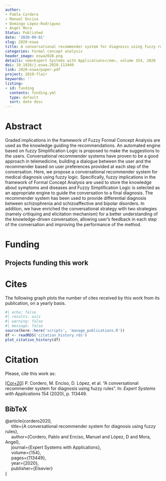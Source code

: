 ```yaml
---
author:
- Pablo Cordero
- Manuel Enciso
- Domingo López-Rodríguez
- Ángel Mora
Status: Published
date: '2020-09-01'
slug: 2020-eswa
title: A conversational recommender system for diagnosis using fuzzy rules
categories: Formal concept analysis
header_image: eswa2020.png
details: <em>Expert Systems with Applications</em>, volume 154, 2020
doi: 10.1016/j.eswa.2020.113449
link: 2020-eswa/paper.pdf
project: 2019-flair
keywords: ''
listing:
- id: funding
  contents: funding.yml
  type: default
  sort: date desc
---
```




# Abstract


Graded implications in the framework of Fuzzy Formal Concept Analysis are used as the knowledge guiding the recommendations. An automated engine based on fuzzy Simplification Logic is proposed to make the suggestions to the users. Conversational recommender systems have proven to be a good approach in telemedicine, building a dialogue between the user and the recommender based on user preferences provided at each step of the conversation. Here, we propose a conversational recommender system for medical diagnosis using fuzzy logic. Specifically, fuzzy implications in the framework of Formal Concept Analysis are used to store the knowledge about symptoms and diseases and Fuzzy Simplification Logic is selected as an appropriate engine to guide the conversation to a final diagnosis. The recommender system has been used to provide differential diagnosis between schizophrenia and schizoaffective and bipolar disorders. In addition, we have enriched the conversational strategy with two strategies (namely critiquing and elicitation mechanism) for a better understanding of the knowledge-driven conversation, allowing user’s feedback in each step of the conversation and improving the performance of the method.




# Funding
::: {.callout-note appearance='minimal' collapse=false}
## Projects funding this work

:::{#funding}
:::
:::


# Cites

The following graph plots the number of cites received by this work from its publication, on a yearly basis.

```r
#| echo: false
#| results: asis
#| warning: false
#| message: false
source(here::here('scripts', 'manage_publications.R'))
df <- readRDS('citation_history.rds')
plot_citation_history(df)
```


# Citation
Please, cite this work as:


<a name=bib-cordero2020></a>[[Cor+20]](#cite-cordero2020) P. Cordero, M. Enciso, D. López, et al. “A conversational recommender system for diagnosis using fuzzy rules”. In: _Expert Systems with Applications_ 154 (2020), p. 113449.

::: {.callout-note appearance="minimal" collapse=true}

## BibTeX

@article{cordero2020,<br>&nbsp;&nbsp;&nbsp;&nbsp;  title={A conversational recommender system for diagnosis using fuzzy rules},<br>&nbsp;&nbsp;&nbsp;&nbsp;  author={Cordero, Pablo and Enciso, Manuel and López, D and Mora, Angel},<br>&nbsp;&nbsp;&nbsp;&nbsp;  journal={Expert Systems with Applications},<br>&nbsp;&nbsp;&nbsp;&nbsp;  volume={154},<br>&nbsp;&nbsp;&nbsp;&nbsp;  pages={113449},<br>&nbsp;&nbsp;&nbsp;&nbsp;  year={2020},<br>&nbsp;&nbsp;&nbsp;&nbsp;  publisher={Elsevier}<br>}

:::


